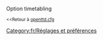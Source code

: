 {{fr/Amorce}}
Option timetabling

<small><<Retour à [[Main/fr/Openttd.cfg|openttd.cfg]]</small>
[[Category:fr/Réglages et préférences]]